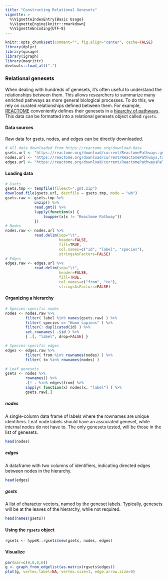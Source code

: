 ```yaml
---
title: "Constructing Relational Genesets"
vignette: >
  %\VignetteIndexEntry{Basic Usage}
  %\VignetteEngine{knitr::rmarkdown}
  %\VignetteEncoding{UTF-8}
---
```


```r
knitr::opts_chunk$set(comment="", fig.align="center", cache=FALSE)
library(dplyr)
library(qusage)
library(igraph)
library(magrittr)
devtools::load_all(".")
```

### Relational genesets

When dealing with hundreds of genesets, it's often useful to understand the relationships between them. This allows researchers to summarize many enriched pathways as more general biological processes. To do this, we rely on curated relationships defined between them. For example, [REACTOME](https://reactome.org/) conveniently defines their genesets in a [hiearchy of pathways](https://reactome.org/PathwayBrowser/). This data can be formatted into a relational genesets object called `rgsets`.

#### Data sources
Raw data for gsets, nodes, and edges can be directly downloaded.
```r

# All data downloaded from https://reactome.org/download-data
gsets.url <- "https://reactome.org/download/current/ReactomePathways.gmt.zip"
nodes.url <- "https://reactome.org/download/current/ReactomePathways.txt"
edges.url <- "https://reactome.org/download/current/ReactomePathwaysRelation.txt"

```

#### Loading data
```r
# Gsets
gsets.tmp <- tempfile(fileext=".gmt.zip")
download.file(gsets.url, destfile = gsets.tmp, mode = "wb")
gsets.raw <- gsets.tmp %>%
             unzip() %>%
             read.gmt() %>%
             lapply(function(x) {
                 toupper(x[x != "Reactome Pathway"])
             })
# Nodes
nodes.raw <- nodes.url %>%
             read.delim(sep="\t", 
                        header=FALSE, 
                        fill=TRUE, 
                        col.names=c("id", "label", "species"), 
                        stringsAsFactors=FALSE)
# Edges
edges.raw <- edges.url %>%
             read.delim(sep="\t", 
                        header=FALSE, 
                        fill=TRUE, 
                        col.names=c("from", "to"),
                        stringsAsFactors=FALSE)
```

#### Organizing a hierarchy
```r
# Species-specific nodes
nodes <- nodes.raw %>%
         filter( label %in% names(gsets.raw) ) %>%
         filter( species == "Homo sapiens" ) %>%
         filter(! duplicated(id) ) %>%
         set_rownames( .$id ) %>%
         { .[, "label", drop=FALSE] }

# Species-specific edges
edges <- edges.raw %>%
         filter( from %in% rownames(nodes) ) %>%
         filter( to %in% rownames(nodes) )

# Leaf genesets
gsets <- nodes %>%
         rownames() %>%
         .[! . %in% edges$from] %>%
         sapply( function(x) nodes[x, "label"] ) %>%
         gsets.raw[.]
```

##### nodes
A single-column data frame of labels where the rownames are unique identifiers. Leaf node labels should have an associated geneset, while internal nodes do not have to. The only genesets tested, will be those in the list of genesets.
```r
head(nodes)
```

##### edges
A dataframe with two columns of identifiers, indicating directed edges between nodes in the hierarchy.
```r
head(edges)
```

##### gsets
A list of character vectors, named by the geneset labels. Typically, genesets will be at the leaves of the hierarchy, while not required.
```r
head(names(gsets))
```

#### Using the `rgsets` object
```r
rgsets <- hypeR::rgsets$new(gsets, nodes, edges)
```

#### Visualize
```r
par(mar=c(0,0,0,0))
g <- graph_from_edgelist(as.matrix(rgsets$edges))
plot(g, vertex.label=NA, vertex.size=1, edge.arrow.size=0)
```